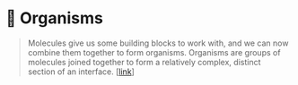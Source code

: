
<Meta title="Organisms/About" />

# 🧬 Organisms

> Molecules give us some building blocks to work with, and we can now combine them together to form organisms.
> Organisms are groups of molecules joined together to form a relatively complex, distinct section of an interface.
> [[link](https://bradfrost.com/blog/post/atomic-web-design/#organisms)]
